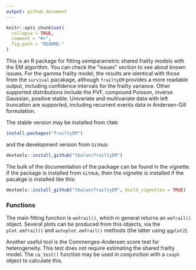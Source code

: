 ```yaml
---
output: github_document
---
```


<!-- README.md is generated from README.Rmd. Please edit that file -->

```r
knitr::opts_chunk$set(
  collapse = TRUE,
  comment = "#>",
  fig.path = "README-"
)
```

This is an R package for fitting semiparametric shared frailty models with the EM algorithm. You can check the "issues" section to see about known issues. For the gamma frailty model, the results are identical with those from the `survival` pacakage, although `frailtyEM` provides a more readable output, including confidence intervals for the frailty variance. Other supported distributions include the PVF, compound Poisson, inverse Gaussian, positive stable. 
Univariate and multivariate data with left truncation are supported, including recurrent events data in Andersen-Gill formulation.

The stable version may be installed from `CRAN`:
```r
install.packages("frailtyEM")
```
and the development version from `GitHub`:
```r
devtools::install_github("tbalan/frailtyEM")
```
The bulk of the documentation of the package can be found in the vignette. If the package is installed from `GitHub`, then the vignette is installed if the pacakge is installed like this:
```r
devtools::install_github("tbalan/frailtyEM", build_vignettes = TRUE)
```

### Functions
The main fitting function is `emfrail()`, which in general returns an `emfrail()` object. Several plots can be produced from this objects, via the `plot.emfrail()` and `autoplot.emfrail()` methods (the latter using `ggplot2`). 

Another useful tool is the Commenges-Andersen score test for heterogeneity. This test does not require estimating the shared frailty model. The `ca_test()` function may be used in conjunction with a `coxph` object to calculate this. 

